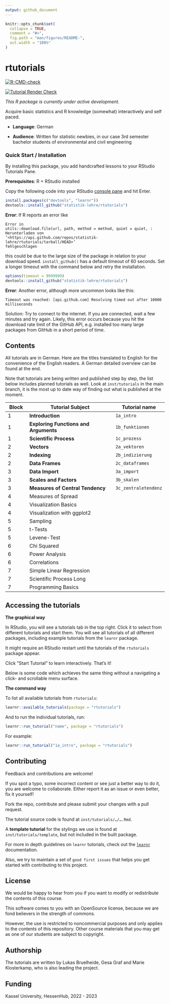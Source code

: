 ```yaml
---
output: github_document
---
```


<!-- README.md is generated from README.Rmd. Please edit that file -->

```r
knitr::opts_chunk$set(
  collapse = TRUE,
  comment = "#>",
  fig.path = "man/figures/README-",
  out.width = "100%"
)
```

# rtutorials

<!-- badges: start -->

[![R-CMD-check](https://github.com/statistik-lehre/rtutorials/actions/workflows/R-CMD-check.yaml/badge.svg)](https://github.com/statistik-lehre/rtutorials/actions/workflows/R-CMD-check.yaml)

[![Tutorial Render Check](https://github.com/statistik-lehre/rtutorials/actions/workflows/tutorial_rendertest.yaml/badge.svg)](https://github.com/statistik-lehre/rtutorials/actions/workflows/tutorial_rendertest.yaml)

<!-- badges: end -->

*This R package is currently under active development.*

Acquire basic statistics and R knowledge (somewhat) interactively and self paced.

-   **Language**: German

-   **Audience**: Written for statistic newbies, in our case 3rd semester bachelor students of environmental and civil engineering

### Quick Start / Installation

By installing this package, you add handcrafted lessons to your RStudio Tutorials Pane.

**Prerequisites**: R + RStudio installed

Copy the following code into your RStudio [console pane](https://cengel.github.io/R-intro/backgroud.html#rstudio-console-and-command-prompt) and hit Enter.

``` r
install.packages(c("devtools", "learnr"))
devtools::install_github("statistik-lehre/rtutorials")
```
**Error**: If R reports an error like 

```
Error in
utils::download.file(url, path, method = method, quiet = quiet, :
Herunterladen von
‘<https://api.github.com/repos/statistik-lehre/rtutorials/tarball/HEAD>’
fehlgeschlagen
```

this could be due to the large size of the package in relation
to your download speed. `install_github()` has a default timeout of 60
seconds. Set a longer timeout with the command below and retry the installation.

``` r
options(timeout = 9999999)
devtools::install_github("statistik-lehre/rtutorials")
```

**Error**: Another error, although more uncommon looks like this:

```
Timeout was reached: [api.github.com] Resolving timed out after 10000 milliseconds
```
Solution: Try to connect to the internet. If you are connected, wait a few minutes and try again. Likely,
this error occurs because you hit the download rate limit of the GitHub API, e.g. installed too 
many large packages from GitHub in a short period of time. 

## Contents

All tutorials are in German. Here are the titles translated to English for the convenience of the English readers. A German detailed overview can be found at the end.

Note that tutorials are being written and published step by step, the list below includes planned tutorials as well. Look at `inst/tutorials` in the main branch, it is the most up to date way of finding out what is published at the moment. 

| Block   | Tutorial Subject                      | Tutorial name |
|---------|---------------------------------------|--------------|
| 1       | **Introduction**                      | `1a_intro`|
| 1       | **Exploring Functions and Arguments** | `1b_funktionen`|
| 1       | **Scientific Process**                | `1c_prozess` |
| 2       | **Vectors**                           | `2a_vektoren` |
| 2       | **Indexing**                          | `2b_indizierung` |
| 2       | **Data Frames**                           | `2c_dataframes` |
| 3       | **Data Import**                           | `3a_import` |
| 3       | **Scales and Factors**                                | `3b_skalen` |
| 3       | **Measures of Central Tendency**          | `3c_zentraletendenz` |
| 4       | Measures of Spread                |     |
| 4       | Visualization Basics                    |   |
| 4       | Visualization with ggplot2            |     |
| 5       | Sampling                          |        |
| 5       | t-Tests                               |  |
| 5       | Levene-Test                           |  |
| 6       | Chi Squared                           |  |
| 6       | Power Analysis                        |  |
| 6       | Correlations                          |  |
| 7       | Simple Linear Regression          |      |
| 7       | Scientific Process Long                | |
| 7       | Programming Basics                |      |

## Accessing the tutorials

**The graphical way**

In RStudio, you will see a tutorials tab in the top right. Click it to select from different tutorials and start them. You will see all tutorials of all different packages, including example tutorials from the `learnr` package.

It might require an RStudio restart until the tutorials of the `rtutorials` package appear.

Click "Start Tutorial" to learn interactively. That's it!

Below is some code which achieves the same thing without a navigating a click- and scrollable menu surface.

**The command way**

To list all available tutorials from `rtutorials`:

```r
learnr::available_tutorials(package = "rtutorials")
```

And to run the individual tutorials, run:

```r         
learnr::run_tutorial("name", package = "rtutorials")
```

For example:

```r
learnr::run_tutorial("1a_intro", package = "rtutorials")
```
## Contributing

Feedback and contributions are welcome! 

If you spot a typo, some incorrect content or see just a better way to do it, you are welcome to collaborate. Either report it as an issue or even better, fix it yourself!

Fork the repo, contribute and please submit your changes with a pull request.

The tutorial source code is found at `inst/tutorials/…/….Rmd`.

A **template tutorial** for the stylings we use is found at `inst/tutorials/template`, but not included in the built package.

For more in depth guidelines on `learnr` tutorials, check out the [`learnr`](https://rstudio.github.io/learnr/) documentation.

Also, we try to maintain a set of `good first issues` that helps you get started with contributing to this project. 

## License

We would be happy to hear from you if you want to modify or redistribute the contents of this course.

This software comes to you with an OpenSource license, because we are fond believers in the strength of commons.

However, the use is restricted to noncommercial purposes and only applies to the contents of this repository. Other course materials that you may get as one of our students are subject to copyright.


## Authorship

The tutorials are written by Lukas Bruelheide, Gesa Graf and Marie Klosterkamp, who is also leading the project. 

## Funding

Kassel University, HessenHub, 2022 - 2023
